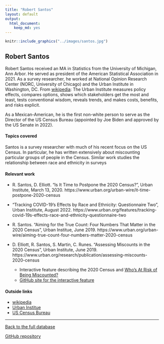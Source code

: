 ```yaml
---
title: "Robert Santos"
layout: default
output:
  html_document:
    keep_md: yes
---
```


::: {.grid}

::: {.g-col-4}
```r
knitr::include_graphics("../images/santos.jpg")
```
:::

:::{.g-col-8}
# Robert Santos

Robert Santos received an MA in Statistics from the University of Michigan, Ann Arbor.  He served as president of the American Statistical Association in 2021.  As a survey researcher, he worked at National Opinion Research Center (NORC, University of Chicago) and the Urban Institute in Washington, DC. From <a href = "https://en.wikipedia.org/wiki/Urban_Institute" target = "_blank">wikipedia</a>: The Urban Institute measures policy effects, compares options, shows which stakeholders get the most and least, tests conventional wisdom, reveals trends, and makes costs, benefits, and risks explicit.


As a Mexican-American, he is the first non-white person to serve as the Director of the US Census Bureau (appointed by Joe Biden and approved by the US Senate in 2022).  

:::

:::


#### Topics covered

Santos is a survey researcher with much of his recent focus on the US Census.  In particular, he has written extensively about miscounting particular groups of people in the Census.  Similar work studies the relationship between race and ethnicity in surveys


#### Relevant work


* R. Santos, D. Elliott.  "Is It Time to Postpone the 2020 Census?", Urban Institute, March 13, 2020.  https://www.urban.org/urban-wire/it-time-postpone-2020-census

* "Tracking COVID-19’s Effects by Race and Ethnicity: Questionnaire Two", Urban Institute, August 2022.  https://www.urban.org/features/tracking-covid-19s-effects-race-and-ethnicity-questionnaire-two

* R. Santos. "Aiming for the True Count: Four Numbers That Matter in the 2020 Census", Urban Institue, June 2019. https://www.urban.org/urban-wire/aiming-true-count-four-numbers-matter-2020-census

* D. Elliott, R. Santos, S. Martin, C. Runes.  "Assessing Miscounts in the 2020 Census", Urban Institute, June 2019.  https://www.urban.org/research/publication/assessing-miscounts-2020-census
  - Interactive feature describing the 2020 Census and <a href = "https://apps.urban.org/features/2020-census/" target = "_blank">Who’s At Risk of Being Miscounted?</a>
  - <a href = "https://github.com/UrbanInstitute/2020-census" target = "_blank">GitHub site for the interactive feature</a>

#### Outside links

* [wikipedia](https://en.wikipedia.org/wiki/Robert_Santos)
* [Urban Institue](https://www.urban.org/author/robert-santos)
* [US Census Bureau](https://www.census.gov/newsroom/bios/robert-santos.html)




----------------------

[Back to the full database](https://hardin47.github.io/CURV/)

[GitHub repository](https://github.com/hardin47/CURV/)

